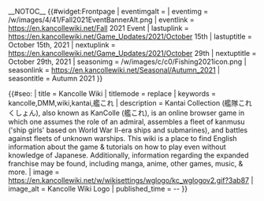 __NOTOC__
<!--
Possible Parameters for Front Page (DO NOT INCLUDE IN WIDGET PARAMETERS FOR DEFAULT VALUES.)
$eventlink	Link on Event Banner (Begin with http:// or https://)
$eventimgalt	Event Banner Alternate Name (img alt)
$eventimg	Event Banner Image (Must Directly Link To Image, size specific. 710x93 px) (WARNING: you must replace the image background in Common.CSS as well if you intend on messing with this)
$lastuplink	Last Update Link (Begin with http:// or https://)
$lastuptitle	Last Update Title
$nextuplink	Next Update Link (Begin with http:// or https://)
$nextuptitle	Next Update Title
$seasonimg	Seasonal Icon (Must Link To Image, size specific. 110x110 px)
$seasonlink	Seasonal Text Link (Begin with http:// or https://)
$seasontitle	Seasonal Text Title
-->
{{#widget:Frontpage
| eventimgalt = 
| eventimg    = /w/images/4/41/Fall2021EventBannerAlt.png
| eventlink   = https://en.kancollewiki.net/Fall 2021 Event
| lastuplink  = https://en.kancollewiki.net/Game_Updates/2021/October 15th
| lastuptitle = October 15th, 2021
| nextuplink  = https://en.kancollewiki.net/Game_Updates/2021/October 29th
| nextuptitle = October 29th, 2021
| seasonimg   = /w/images/c/c0/Fishing2021icon.png
| seasonlink  = https://en.kancollewiki.net/Seasonal/Autumn_2021
| seasontitle = Autumn 2021
}}

{{#seo:
| title       = Kancolle Wiki
| titlemode   = replace
| keywords    = kancolle,DMM,wiki,kantai,艦これ
| description = Kantai Collection (艦隊これくしょん), also known as KanColle (艦これ), is an online browser game in which one assumes the role of an admiral, assembles a fleet of kanmusu ('ship girls' based on World War II-era ships and submarines), and battles against fleets of unknown warships. This wiki is a place to find English information about the game & tutorials on how to play even without knowledge of Japanese. Additionally, information regarding the expanded franchise may be found, including manga, anime, other games, music, & more.
| image       = https://en.kancollewiki.net/w/wikisettings/wglogo/kc_wglogov2.gif?3ab87
| image_alt   = Kancolle Wiki Logo
| published_time = {{REVISIONYEAR}}-{{REVISIONMONTH}}-{{REVISIONDAY2}}
}}